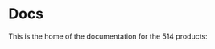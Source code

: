 
# Docs

This is the home of the documentation for the 514 products:

<CTACards>
  <CTACard
    title="Build"
    description="A data engineering framework for modern software developers"
    ctaLink="/moose"
    ctaLabel="Get Started with Moose"
    badge={{
      variant: "moose",
      text: "Moose"
    }}
  />
  <CTACard
    title="Automate"
    description="AI-copiloted data pipelines"
    ctaLink="/aurora"
    ctaLabel="Get Started with Aurora"
    badge={{
      variant: "aurora",
      text: "Aurora"
    }}
  />
</CTACards>


